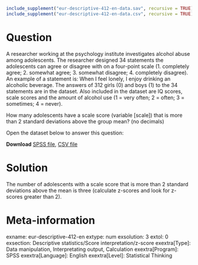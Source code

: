 ```r
include_supplement("eur-descriptive-412-en-data.sav", recursive = TRUE)
include_supplement("eur-descriptive-412-en-data.csv", recursive = TRUE)
```

Question
========
A researcher working at the psychology institute investigates alcohol abuse among adolescents. The researcher designed 34 statements the adolescents can agree or disagree with on a four-point scale (1. completely agree; 2. somewhat agree; 3. somewhat disagree; 4. completely disagree). An example of a statement is: When I feel lonely, I enjoy drinking an alcoholic beverage. The answers of 312 girls (0) and boys (1) to the 34 statements are in the dataset. Also included in the dataset are IQ scores, scale scores and the amount of alcohol use (1 = very often; 2 = often; 3 = sometimes; 4 = never).

How many adolescents have a scale score (variable [scale]) that is more than 2 standard deviations above the group mean? (no decimals)

Open the dataset below to answer this question:

**Download** [SPSS file](eur-descriptive-412-en-data.sav), [CSV file](eur-descriptive-412-en-data.csv)


Solution
========
The number of adolescents with a scale score that is more than 2 standard deviations above the mean is three (calculate z-scores and look for z-scores greater than 2).


Meta-information
================
exname: eur-descriptive-412-en
extype: num
exsolution: 3
extol: 0
exsection: Descriptive statistics/Score interpretation/z-score
exextra[Type]: Data manipulation, Interpretating output, Calculation
exextra[Program]: SPSS
exextra[Language]: English
exextra[Level]: Statistical Thinking
